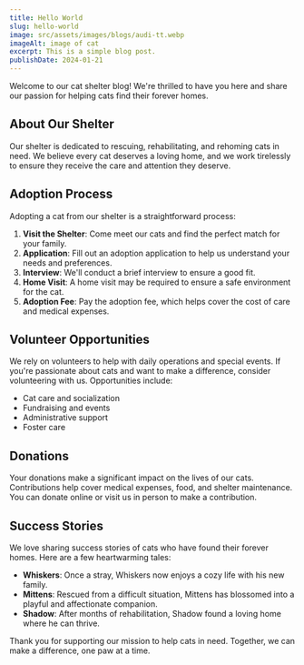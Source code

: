 ```yaml
---
title: Hello World
slug: hello-world
image: src/assets/images/blogs/audi-tt.webp
imageAlt: image of cat
excerpt: This is a simple blog post.
publishDate: 2024-01-21
---
```


Welcome to our cat shelter blog! We're thrilled to have you here and share our passion for helping cats find their forever homes.

## About Our Shelter

Our shelter is dedicated to rescuing, rehabilitating, and rehoming cats in need. We believe every cat deserves a loving home, and we work tirelessly to ensure they receive the care and attention they deserve.

## Adoption Process

Adopting a cat from our shelter is a straightforward process:
1. **Visit the Shelter**: Come meet our cats and find the perfect match for your family.
2. **Application**: Fill out an adoption application to help us understand your needs and preferences.
3. **Interview**: We'll conduct a brief interview to ensure a good fit.
4. **Home Visit**: A home visit may be required to ensure a safe environment for the cat.
5. **Adoption Fee**: Pay the adoption fee, which helps cover the cost of care and medical expenses.

## Volunteer Opportunities

We rely on volunteers to help with daily operations and special events. If you're passionate about cats and want to make a difference, consider volunteering with us. Opportunities include:
- Cat care and socialization
- Fundraising and events
- Administrative support
- Foster care

## Donations

Your donations make a significant impact on the lives of our cats. Contributions help cover medical expenses, food, and shelter maintenance. You can donate online or visit us in person to make a contribution.

## Success Stories

We love sharing success stories of cats who have found their forever homes. Here are a few heartwarming tales:
- **Whiskers**: Once a stray, Whiskers now enjoys a cozy life with his new family.
- **Mittens**: Rescued from a difficult situation, Mittens has blossomed into a playful and affectionate companion.
- **Shadow**: After months of rehabilitation, Shadow found a loving home where he can thrive.

Thank you for supporting our mission to help cats in need. Together, we can make a difference, one paw at a time.